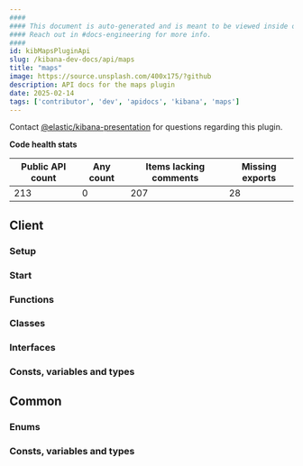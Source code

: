 ```yaml
---
####
#### This document is auto-generated and is meant to be viewed inside our experimental, new docs system.
#### Reach out in #docs-engineering for more info.
####
id: kibMapsPluginApi
slug: /kibana-dev-docs/api/maps
title: "maps"
image: https://source.unsplash.com/400x175/?github
description: API docs for the maps plugin
date: 2025-02-14
tags: ['contributor', 'dev', 'apidocs', 'kibana', 'maps']
---
```




Contact [@elastic/kibana-presentation](https://github.com/orgs/elastic/teams/kibana-presentation) for questions regarding this plugin.

**Code health stats**

| Public API count  | Any count | Items lacking comments | Missing exports |
|-------------------|-----------|------------------------|-----------------|
| 213 | 0 | 207 | 28 |

## Client

### Setup
<DocDefinitionList data={[mapsObj.client.setup]}/>

### Start
<DocDefinitionList data={[mapsObj.client.start]}/>

### Functions
<DocDefinitionList data={mapsObj.client.functions}/>

### Classes
<DocDefinitionList data={mapsObj.client.classes}/>

### Interfaces
<DocDefinitionList data={mapsObj.client.interfaces}/>

### Consts, variables and types
<DocDefinitionList data={mapsObj.client.misc}/>

## Common

### Enums
<DocDefinitionList data={mapsObj.common.enums}/>

### Consts, variables and types
<DocDefinitionList data={mapsObj.common.misc}/>

